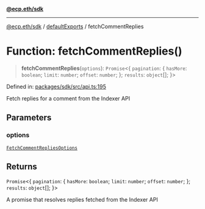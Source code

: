 [**@ecp.eth/sdk**](/sdk-reference/index.mdx)

***

[@ecp.eth/sdk](/sdk-reference/index.mdx) / [defaultExports](/sdk-reference/defaultExports/index.mdx) / fetchCommentReplies

# Function: fetchCommentReplies()

> **fetchCommentReplies**(`options`): `Promise`\<\{ `pagination`: \{ `hasMore`: `boolean`; `limit`: `number`; `offset`: `number`; \}; `results`: `object`[]; \}\>

Defined in: [packages/sdk/src/api.ts:195](https://github.com/ecp-eth/comments-monorepo/blob/main/packages/sdk/src/api.ts#L195)

Fetch replies for a comment from the Indexer API

## Parameters

### options

[`FetchCommentRepliesOptions`](/sdk-reference/defaultExports/type-aliases/FetchCommentRepliesOptions.mdx)

## Returns

`Promise`\<\{ `pagination`: \{ `hasMore`: `boolean`; `limit`: `number`; `offset`: `number`; \}; `results`: `object`[]; \}\>

A promise that resolves replies fetched from the Indexer API
